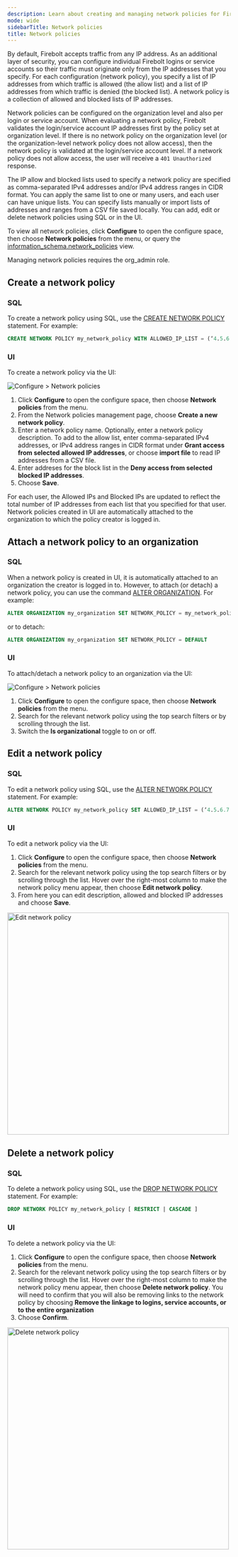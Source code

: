 ```yaml
---
description: Learn about creating and managing network policies for Firebolt.
mode: wide
sidebarTitle: Network policies
title: Network policies
---
```




By default, Firebolt accepts traffic from any IP address. As an additional layer of security, you can configure individual Firebolt logins or service accounts so their traffic must originate only from the IP addresses that you specify. For each configuration (network policy), you specify a list of IP addresses from which traffic is allowed (the allow list) and a list of IP addresses from which traffic is denied (the blocked list). A network policy is a collection of allowed and blocked lists of IP addresses.

Network policies can be configured on the organization level and also per login or service account. When evaluating a network policy, Firebolt validates the login/service account IP addresses first by the policy set at organization level. If there is no network policy on the organization level (or the organization-level network policy does not allow access), then the network policy is validated at the login/service account level. If a network policy does not allow access, the user will receive a `401 Unauthorized` response.

The IP allow and blocked lists used to specify a network policy are specified as comma-separated IPv4 addresses and/or IPv4 address ranges in CIDR format. You can apply the same list to one or many users, and each user can have unique lists. You can specify lists manually or import lists of addresses and ranges from a CSV file saved locally. You can add, edit or delete network policies using SQL or in the UI. 

To view all network policies, click **Configure** to open the configure space, then choose **Network policies** from the menu, or query the [information_schema.network_policies](/sql_reference/information-schema/network_policies) view. 

<Note>
Managing network policies requires the org_admin role.
</Note>

## Create a network policy

### SQL 
To create a network policy using SQL, use the [CREATE NETWORK POLICY](/sql_reference/commands/access-control/create-network-policy) statement. For example:

```sql
CREATE NETWORK POLICY my_network_policy WITH ALLOWED_IP_LIST = (‘4.5.6.1’, ‘2.4.5.1’) DESCRIPTION = 'my new network policy'
```

### UI
To create a network policy via the UI:

![Configure > Network policies](/assets/images/networkpoliciespage.png)

1. Click **Configure** to open the configure space, then choose **Network policies** from the menu.
2. From the Network policies management page, choose **Create a new network policy**. 
3. Enter a network policy name. Optionally, enter a network policy description. To add to the allow list, enter comma-separated IPv4 addresses, or IPv4 address ranges in CIDR format under **Grant access from selected allowed IP addresses**, or choose **import file** to read IP addresses from a CSV file. 
4. Enter addreses for the block list in the **Deny access from selected blocked IP addresses**. 
5. Choose **Save**.

For each user, the Allowed IPs and Blocked IPs are updated to reflect the total number of IP addresses from each list that you specified for that user. Network policies created in UI are automatically attached to the organization to which the policy creator is logged in. 

## Attach a network policy to an organization

### SQL 
When a network policy is created in UI, it is automatically attached to an organization the creator is logged in to. However, to attach (or detach) a network policy, you can use the command [ALTER ORGANIZATION](/sql_reference/commands/data-definition/alter-organization). For example: 

```sql
ALTER ORGANIZATION my_organization SET NETWORK_POLICY = my_network_policy
```
or to detach: 

```sql
ALTER ORGANIZATION my_organization SET NETWORK_POLICY = DEFAULT
```

### UI
To attach/detach a network policy to an organization via the UI:

![Configure > Network policies](/assets/images/networkpoliciespagetoggle.png)
1. Click **Configure** to open the configure space, then choose **Network policies** from the menu.
2. Search for the relevant network policy using the top search filters or by scrolling through the list.
3. Switch the **Is organizational** toggle to on or off.

## Edit a network policy

### SQL 
To edit a network policy using SQL, use the [ALTER NETWORK POLICY](/sql_reference/commands/access-control/alter-network-policy) statement. For example:

```sql
ALTER NETWORK POLICY my_network_policy SET ALLOWED_IP_LIST = (‘4.5.6.7’, ‘2.4.5.7’) BLOCKED_IP_LIST = (‘6.7.8.9’) DESCRIPTION = 'updated network policy'
```

### UI
To edit a network policy via the UI:
1. Click **Configure** to open the configure space, then choose **Network policies** from the menu.
2. Search for the relevant network policy using the top search filters or by scrolling through the list. Hover over the right-most column to make the network policy menu appear, then choose **Edit network policy**. 
3. From here you can edit description, allowed and blocked IP addresses and choose **Save**.

<img src="/assets/images/editnetworkpolicy.png" alt="Edit network policy" width="500"/>

## Delete a network policy

### SQL
To delete a network policy using SQL, use the [DROP NETWORK POLICY](/sql_reference/commands/access-control/drop-network-policy) statement. For example:

```sql
DROP NETWORK POLICY my_network_policy [ RESTRICT | CASCADE ]
```

### UI
To delete a network policy via the UI: 

1. Click **Configure** to open the configure space, then choose **Network policies** from the menu.
2. Search for the relevant network policy using the top search filters or by scrolling through the list. Hover over the right-most column to make the network policy menu appear, then choose **Delete network policy**. You will need to confirm that you will also be removing links to the network policy by choosing **Remove the linkage to logins, service accounts, or to the entire organization**
3. Choose **Confirm**.

<img src="/assets/images/deletenetworkpolicy.png" alt="Delete network policy" width="500"/>
